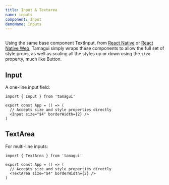 ```yaml
---
title: Input & Textarea
name: inputs
component: Input
demoName: Inputs
---
```


<HeroContainer demoMultiple>
  <InputsDemo />
</HeroContainer>

```tsx hero template=Inputs

```

Using the same base component TextInput, from [React Native](https://reactnative.dev/docs/textinput) or [React Native Web](https://necolas.github.io/react-native-web/docs/text-input/), Tamagui simply wraps these components to allow the full set of style props, as well as scaling all the styles up or down using the `size` property, much like Button.

## Input

A one-line input field:

```tsx
import { Input } from 'tamagui'

export const App = () => (
  // Accepts size and style properties directly
  <Input size="$4" borderWidth={2} />
)
```

## TextArea

For multi-line inputs:

```tsx
import { TextArea } from 'tamagui'

export const App = () => (
  // Accepts size and style properties directly
  <TextArea size="$4" borderWidth={2} />
)
```
